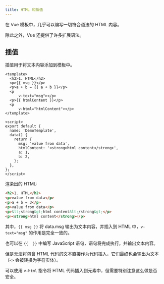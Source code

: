 ```yaml
---
title: HTML 和插值
---
```


在 Vue 模板中，几乎可以编写一切符合语法的 HTML 内容。

除此之外，Vue 还提供了许多扩展语法。

## 插值

插值用于将文本内容添加到模板中。

``` vue
<template>
  <h2>1. HTML</h2>
  <p>{{ msg }}</p>
  <p>a + b = {{ a + b }}</p>
  <p
      v-text="msg"></p>
  <p>{{ htmlContent }}</p>
  <p
      v-html="htmlContent"></p>
</template>

<script>
export default {
  name: 'DemoTemplate',
  data() {
    return {
      msg: 'value from data',
      htmlContent: '<strong>html content</strong>',
      a: 1,
      b: 2,
    };
  },
};
</script>
```

渲染出的 HTML:

``` html
<h2>1. HTML</h2>
<p>value from data</p>
<p>a + b = 3</p>
<p>value from data</p>
<p>&lt;strong&gt;html content&lt;/strong&gt;</p>
<p><strong>html content</strong></p>
```

其中，`{{ msg }}` 将 data.msg 输出为文本内容，并插入到 HTML 中，`v-text="msg"` 的作用是完全一致的。

也可以在 `{{  }}` 中编写 JavaScript 语句，语句将完成执行，并输出文本内容。

但是无法将包含 HTML 代码的文本直接作为代码插入，它们最终也会输出为文本（`<>` 会被转换为字符实体）。

可以使用 `v-html` 指令将 HTML 代码插入到元素中，但需要特别注意这么做是否安全。
